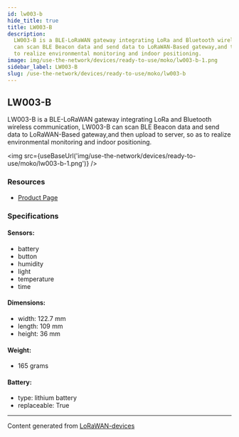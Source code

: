 ```yaml
---
id: lw003-b
hide_title: true
title: LW003-B
description:
  LW003-B is a BLE-LoRaWAN gateway integrating LoRa and Bluetooth wireless communication, LW003-B
  can scan BLE Beacon data and send data to LoRaWAN-Based gateway,and then upload to server, so as
  to realize environmental monitoring and indoor positioning.
image: img/use-the-network/devices/ready-to-use/moko/lw003-b-1.png
sidebar_label: LW003-B
slug: /use-the-network/devices/ready-to-use/moko/lw003-b
---
```



## LW003-B

LW003-B is a BLE-LoRaWAN gateway integrating LoRa and Bluetooth wireless communication, LW003-B can
scan BLE Beacon data and send data to LoRaWAN-Based gateway,and then upload to server, so as to
realize environmental monitoring and indoor positioning.

<img src={useBaseUrl('img/use-the-network/devices/ready-to-use/moko/lw003-b-1.png')} />

### Resources

- [Product Page](https://www.mokosmart.com/lorawan-probe-lw003-b/)

### Specifications

#### Sensors:

- battery
- button
- humidity
- light
- temperature
- time

#### Dimensions:

- width: 122.7 mm
- length: 109 mm
- height: 36 mm

#### Weight:

- 165 grams

#### Battery:

- type: lithium battery
- replaceable: True

---

Content generated from [LoRaWAN-devices](https://github.com/TheThingsNetwork/lorawan-devices)
